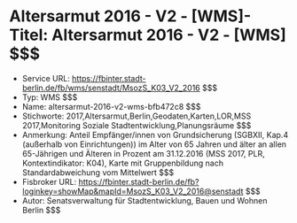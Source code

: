 # Altersarmut 2016 - V2 - [WMS]- Titel: Altersarmut 2016 - V2 - [WMS] $$$
- Service URL: https://fbinter.stadt-berlin.de/fb/wms/senstadt/MsozS_K03_V2_2016 $$$
- Typ: WMS $$$
- Name: altersarmut-2016-v2-wms-bfb472c8 $$$
- Stichworte: 2017,Altersarmut,Berlin,Geodaten,Karten,LOR,MSS 2017,Monitoring Soziale Stadtentwicklung,Planungsräume $$$
- Anmerkung: Anteil Empfänger/innen von Grundsicherung (SGBXII, Kap.4 (außerhalb von Einrichtungen)) im Alter von 65 Jahren und älter an allen 65-Jährigen und Älteren in Prozent am 31.12.2016 (MSS 2017, PLR, Kontextindikator: K04), Karte mit Gruppenbildung nach Standardabweichung vom Mittelwert $$$
- Fisbroker URL: https://fbinter.stadt-berlin.de/fb?loginkey=showMap&mapId=MsozS_K03_V2_2016@senstadt $$$
- Autor: Senatsverwaltung für Stadtentwicklung, Bauen und Wohnen Berlin $$$
